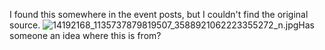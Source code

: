
I found this somewhere in the event posts, but I couldn't find the original source.
[[File:14192168_1135737879819507_3588921062223355272_n.jpg|thumb]]Has someone an idea where this is from?<ac_metadata title="Looking for the original source of this picture"> </ac_metadata>